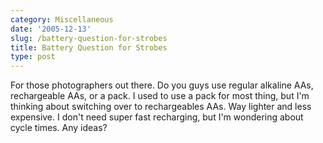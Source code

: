 ```yaml
---
category: Miscellaneous
date: '2005-12-13'
slug: /battery-question-for-strobes
title: Battery Question for Strobes
type: post
---
```



For those photographers out there. Do you guys use regular alkaline
AAs, rechargeable AAs, or a pack. I used to use a pack for most
thing, but I'm thinking about switching over to rechargeables AAs.
Way lighter and less expensive. I don't need super fast recharging,
but I'm wondering about cycle times. Any ideas?